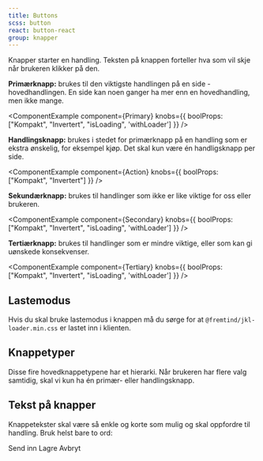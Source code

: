 ```yaml
---
title: Buttons
scss: button
react: button-react
group: knapper
---
```



<Ingress>
    Knapper starter en handling. Teksten på knappen forteller hva som vil skje når brukeren klikker på den.
</Ingress>

**Primærknapp:** brukes til den viktigste handlingen på en side - hovedhandlingen. En side kan noen ganger ha mer enn en hovedhandling, men ikke mange.

<ComponentExample component={Primary} knobs={{ boolProps: ["Kompakt", "Invertert", "isLoading", 'withLoader'] }} />

**Handlingsknapp:** brukes i stedet for primærknapp på en handling som er ekstra ønskelig, for eksempel kjøp. Det skal kun være én handligsknapp per side.

<ComponentExample component={Action} knobs={{ boolProps: ["Kompakt", "Invertert"] }} />

**Sekundærknapp:** brukes til handlinger som ikke er like viktige for oss eller brukeren.

<ComponentExample component={Secondary} knobs={{ boolProps: ["Kompakt", "Invertert", "isLoading", 'withLoader'] }} />

**Tertiærknapp:** brukes til handlinger som er mindre viktige, eller som kan gi uønskede konsekvenser.

<ComponentExample component={Tertiary} knobs={{ boolProps: ["Kompakt", "Invertert", "isLoading", 'withLoader'] }} />

## Lastemodus

Hvis du skal bruke lastemodus i knappen må du sørge for at `@fremtind/jkl-loader.min.css` er lastet inn i klienten.

## Knappetyper

Disse fire hovedknappetypene har et hierarki. Når brukeren har flere valg samtidig, skal vi kun ha én primær- eller handlingsknapp.

<DoDontExample type="do" description="Kun én primærknapp" image="/assets/do-donts/button-do-1.png" />
<DoDontExample type="dont" description="Flere primærknapper" image="/assets/do-donts/button-dont-1.png" />

## Tekst på knapper

Knappetekster skal være så enkle og korte som mulig og skal oppfordre til handling. Bruk helst bare to ord:

<PrimaryButton className="jkl-layout-spacing--medium-right">Send inn</PrimaryButton>
<SecondaryButton className="jkl-layout-spacing--medium-right">Lagre</SecondaryButton>
<TertiaryButton className="jkl-layout-spacing--medium-right">Avbryt</TertiaryButton>
